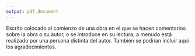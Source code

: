 ---
output: pdf_document
---

Escrito colocado al comienzo de una obra en el que se hacen comentarios sobre la obra o su autor, o se introduce en su lectura; a menudo está realizado por una persona distinta del autor.
También se podrían incluir aquí los agradecimientos.